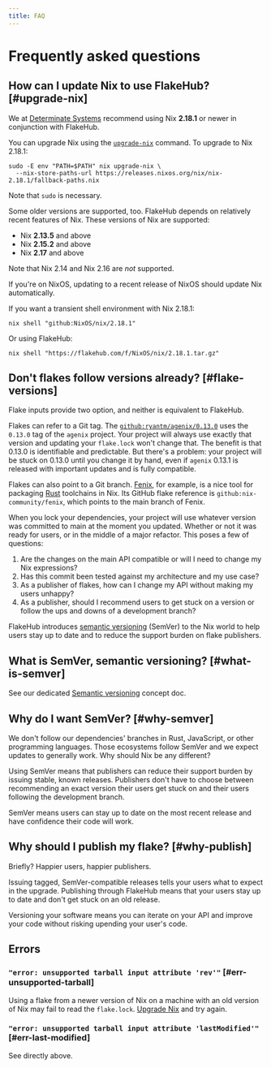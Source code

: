 ```yaml
---
title: FAQ
---
```


# Frequently asked questions

## How can I update Nix to use FlakeHub? [#upgrade-nix]

We at [Determinate Systems][detsys] recommend using Nix **2.18.1** or newer in conjunction with FlakeHub.

You can upgrade Nix using the [`upgrade-nix`][upgrade-nix] command. To upgrade to Nix 2.18.1:

```shell
sudo -E env "PATH=$PATH" nix upgrade-nix \
  --nix-store-paths-url https://releases.nixos.org/nix/nix-2.18.1/fallback-paths.nix
```

Note that `sudo` is necessary.

Some older versions are supported, too.
FlakeHub depends on relatively recent features of Nix.
These versions of Nix are supported:

* Nix **2.13.5** and above
* Nix **2.15.2** and above
* Nix **2.17** and above

Note that Nix 2.14 and Nix 2.16 are *not* supported.

If you're on NixOS, updating to a recent release of NixOS should update Nix automatically.

If you want a transient shell environment with Nix 2.18.1:

```shell
nix shell "github:NixOS/nix/2.18.1"
```

Or using FlakeHub:

```shell
nix shell "https://flakehub.com/f/NixOS/nix/2.18.1.tar.gz"
```

## Don't flakes follow versions already? [#flake-versions]

Flake inputs provide two option, and neither is equivalent to FlakeHub.

Flakes can refer to a Git tag.
The [`github:ryantm/agenix/0.13.0`][agenix] uses the `0.13.0` tag of the `agenix` project.
Your project will always use exactly that version and updating your `flake.lock` won't change that.
The benefit is that 0.13.0 is identifiable and predictable.
But there's a problem: your project will be stuck on 0.13.0 until you change it by hand, even if `agenix` 0.13.1 is released with important updates and is fully compatible.

Flakes can also point to a Git branch.
[Fenix], for example, is a nice tool for packaging [Rust] toolchains in Nix.
Its GitHub flake reference is `github:nix-community/fenix`, which points to the main branch of Fenix.

When you lock your dependencies, your project will use whatever version was committed to main at the moment you updated. Whether or not it was ready for users, or in the middle of a major refactor. This poses a few of questions:

1. Are the changes on the main API compatible or will I need to change my Nix expressions?
1. Has this commit been tested against my architecture and my use case?
1. As a publisher of flakes, how can I change my API without making my users unhappy?
1. As a publisher, should I recommend users to get stuck on a version or follow the ups and downs of a development branch?

FlakeHub introduces [semantic versioning][semver] (SemVer) to the Nix world to help users stay up to date and to reduce the support burden on flake publishers.

## What is SemVer, semantic versioning? [#what-is-semver]

See our dedicated [Semantic versioning][semver] concept doc.

## Why do I want SemVer? [#why-semver]

We don't follow our dependencies' branches in Rust, JavaScript, or other programming languages.
Those ecosystems follow SemVer and we expect updates to generally work.
Why should Nix be any different?

Using SemVer means that publishers can reduce their support burden by issuing stable, known releases.
Publishers don't have to choose between recommending an exact version their users get stuck on and their users following the development branch.

SemVer means users can stay up to date on the most recent release and have confidence their code will work.

## Why should I publish my flake? [#why-publish]

Briefly?
Happier users, happier publishers.

Issuing tagged, SemVer-compatible releases tells your users what to expect in the upgrade.
Publishing through FlakeHub means that your users stay up to date and don't get stuck on an old release.

Versioning your software means you can iterate on your API and improve your code without risking upending your user's code.

## Errors

### `"error: unsupported tarball input attribute 'rev'"` [#err-unsupported-tarball]

Using a flake from a newer version of Nix on a machine with an old version of Nix may fail to read the `flake.lock`. [Upgrade Nix](#upgrade-nix) and try again.

### `"error: unsupported tarball input attribute 'lastModified'"` [#err-last-modified]

See directly above.

[agenix]: https://github.com/ryantm/agenix
[detsys]: https://determinate.systems
[fenix]: https://github.com/nix-community/fenix
[rust]: https://rust-lang.org
[semver]: ./concepts/semver
[upgrade-nix]: https://nixos.org/manual/nix/stable/command-ref/new-cli/nix3-upgrade-nix.html
